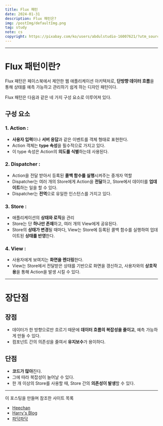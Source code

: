 ```yaml
---
title: Flux 패턴
date: 2024-01-31
description: Flux 패턴은?
img: /postImg/defaultImg.png
tag: study
note: cs
copyright: https://pixabay.com/ko/users/abdulstudio-16007621/?utm_source=link-attribution&utm_medium=referral&utm_campaign=image&utm_content=5048215
---
```


---

# Flux 패턴이란?

Flux 패턴은 페이스북에서 제안한 웹 애플리케이션 아키텍처로,
**단방향 데이터 흐름**을 통해 상태를 예측 가능하고 관리하기 쉽게 하는
디자인 패턴이다.

Flux 패턴은 다음과 같은 네 가지 구성 요소로 이루어져 있다.

## 구성 요소 

### 1. Action : 
- **사용자 입력**이나 **서버 응답**과 같은 이벤트를 객체 형태로 표현한다. 
- Action 객체는 **type 속성**을 필수적으로 가지고 있다.
- 이 type 속성은 Action의 **의도를 식별**하는데 사용된다.

### 2. Dispatcher :
- Action을 전달 받아서 등록된 **콜백 함수를 실행**시켜주는 중개자 역할
- Dispatcher는 여러 개의 Store에게 Action을 **전달**하고, Store에서 데이터를
**업데이트**하는 일을 할 수 있다.
- Dispatcher는 **전역**으로 유일한 인스턴스를 가지고 있다.

### 3. Store :
- 애플리케이션의 **상태와 로직**을 관리
- Store는 단 **하나만 존재**하고, 여러 개의 View에게 공유된다.
- Store의 **상태가 변경**될 때마다, View는 Store에 등록된 콜백 함수를 실행하여
업데이트된 **상태를 반영**한다.


### 4. View :
- 사용자에게 보여지는 **화면을 렌더링**한다.
- View는 Store에서 전달받은 상태를 기반으로 화면을 갱신하고, 사용자와의
**상호작용**을 통해 Action을 발생 시킬 수 있다.

---

# 장단점

## 장점

- 데이터가 한 방향으로만 흐르기 때문에 **데이터 흐름의 복잡성을 줄이고**,
예측 가능하게 만들 수 있다.
- 컴포넌트 간의 의존성을 줄여서 **유지보수**가 용이하다.

## 단점

- **코드가 많아**진다.
- 그에 따라 복잡성이 늘어날 수 있다.
- 한 개 이상의 Store를 사용할 때, Store 간의 **의존성이 발생**할 수 있다.

---

이 포스팅을 만들며 참조한 사이트 목록

- [Heechan][Heechan]
- [Harry's Blog][Harry's Blog]
- [파닥파닥][파닥파닥]

[Heechan]: https://medium.com/hcleedev/web-react-flux-%ED%8C%A8%ED%84%B4-88d6caa13b5b
[Harry's Blog]: https://velog.io/@andy0011/Flux-%ED%8C%A8%ED%84%B4%EC%9D%B4%EB%9E%80
[파닥파닥]: https://velog.io/@beberiche/%EC%8B%B1%EA%B8%80%ED%86%A4-%ED%8C%A8%ED%84%B4%EA%B3%BC-Flux-%ED%8C%A8%ED%84%B4%EC%97%90-%EB%8C%80%ED%95%B4-%EC%84%A4%EB%AA%85%ED%95%B4%EC%A3%BC%EC%84%B8%EC%9A%94